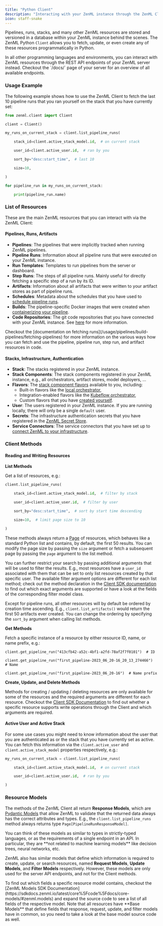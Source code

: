 ```yaml
---
title: "Python Client"
description: "Interacting with your ZenML instance through the ZenML Client."
icon: staff-snake
---
```


Pipelines, runs, stacks, and many other ZenML resources are stored and versioned in a database within your ZenML instance behind the scenes. The ZenML Python `Client` allows you to fetch, update, or even create any of these resources programmatically in Python.

<Info>
In all other programming languages and environments, you can interact with ZenML resources through the REST API endpoints of your ZenML server instead. Checkout the `/docs/` page of your server for an overview of all available endpoints.
</Info>

### Usage Example

The following example shows how to use the ZenML Client to fetch the last 10 pipeline runs that you ran yourself on the stack that you have currently set:


```py
from zenml.client import Client

client = Client()

my_runs_on_current_stack = client.list_pipeline_runs(

    stack_id=client.active_stack_model.id,  # on current stack

    user_id=client.active_user.id,  # ran by you

    sort_by="desc:start_time",  # last 10

    size=10,

)

for pipeline_run in my_runs_on_current_stack:

    print(pipeline_run.name)
```

### List of Resources

These are the main ZenML resources that you can interact with via the ZenML Client:

#### Pipelines, Runs, Artifacts

* **Pipelines**: The pipelines that were implicitly tracked when running ZenML pipelines.
* **Pipeline Runs**: Information about all pipeline runs that were executed on your ZenML instance.
* **Run Templates**: Templates to run pipelines from the server or dashboard.
* **Step Runs**: The steps of all pipeline runs. Mainly useful for directly fetching a specific step of a run by its ID.
* **Artifacts**: Information about all artifacts that were written to your artifact stores as part of pipeline runs.
* **Schedules**: Metadata about the schedules that you have used to [schedule pipeline runs](/usage/pipelines/build-pipelines/schedule-a-pipeline).
* **Builds**: The pipeline-specific Docker images that were created when [containerizing your pipeline](/usage/project-setup/customize-docker-builds).
* **Code Repositories**: The git code repositories that you have connected with your ZenML instance. See [here](/user-guide/guides/production-guide/connect-code-repository) for more information.

<Info>
Checkout the [documentation on fetching runs](/usage/pipelines/build-pipelines/fetching-pipelines) for more information on the various ways how you can fetch and use the pipeline, pipeline run, step run, and artifact resources in code.
</Info>

#### Stacks, Infrastructure, Authentication

* **Stack**: The stacks registered in your ZenML instance.
* **Stack Components**: The stack components registered in your ZenML instance, e.g., all orchestrators, artifact stores, model deployers, ...
* **Flavors**: The [stack component flavors](/getting-started/core-concepts#flavor) available to you, including:
   * Built-in flavors like the [local orchestrator](/stack-components/orchestrators/local),
   * Integration-enabled flavors like the [Kubeflow orchestrator](/stack-components/orchestrators/kubeflow),
   * Custom flavors that you have [created yourself](/stack-components/stack-deployment/implement-a-custom-stack-component).
* **User**: The users registered in your ZenML instance. If you are running locally, there will only be a single `default` user.
* **Secrets**: The infrastructure authentication secrets that you have registered in the [ZenML Secret Store](/usage/project-setup/use-secrets/interact-with-secrets).
* **Service Connectors**: The service connectors that you have set up to [connect ZenML to your infrastructure](/usage/resource-data-management/auth-management).

### Client Methods

#### Reading and Writing Resources

**List Methods**

Get a list of resources, e.g.:


```py
client.list_pipeline_runs(

    stack_id=client.active_stack_model.id,  # filter by stack

    user_id=client.active_user.id,  # filter by user

    sort_by="desc:start_time",  # sort by start time descending

    size=10,  # limit page size to 10

)
```

These methods always return a [Page](https://sdkdocs.zenml.io/latest/core%5Fcode%5Fdocs/core-models/#zenml.models.page%5Fmodel) of resources, which behaves like a standard Python list and contains, by default, the first 50 results. You can modify the page size by passing the `size` argument or fetch a subsequent page by passing the `page` argument to the list method.

You can further restrict your search by passing additional arguments that will be used to filter the results. E.g., most resources have a `user_id` associated with them that can be set to only list resources created by that specific user. The available filter argument options are different for each list method; check out the method declaration in the [Client SDK documentation](https://sdkdocs.zenml.io/latest/core%5Fcode%5Fdocs/core-client/) to find out which exact arguments are supported or have a look at the fields of the corresponding filter model class.

Except for pipeline runs, all other resources will by default be ordered by creation time ascending. E.g., `client.list_artifacts()` would return the first 50 artifacts ever created. You can change the ordering by specifying the `sort_by` argument when calling list methods.

**Get Methods**

Fetch a specific instance of a resource by either resource ID, name, or name prefix, e.g.:

```shell
client.get_pipeline_run("413cfb42-a52c-4bf1-a2fd-78af2f7f0101")  # ID

client.get_pipeline_run("first_pipeline-2023_06_20-16_20_13_274466")  # Name

client.get_pipeline_run("first_pipeline-2023_06_20-16")  # Name prefix
```

**Create, Update, and Delete Methods**

Methods for creating / updating / deleting resources are only available for some of the resources and the required arguments are different for each resource. Checkout the [Client SDK Documentation](https://sdkdocs.zenml.io/latest/core%5Fcode%5Fdocs/core-client/) to find out whether a specific resource supports write operations through the Client and which arguments are required.

#### Active User and Active Stack

For some use cases you might need to know information about the user that you are authenticated as or the stack that you have currently set as active. You can fetch this information via the `client.active_user` and `client.active_stack_model` properties respectively, e.g.:


```py
my_runs_on_current_stack = client.list_pipeline_runs(

    stack_id=client.active_stack_model.id,  # on current stack

    user_id=client.active_user.id,  # ran by you

)
```

### Resource Models

The methods of the ZenML Client all return **Response Models**, which are [Pydantic Models](https://docs.pydantic.dev/latest/usage/models/) that allow ZenML to validate that the returned data always has the correct attributes and types. E.g., the `client.list_pipeline_runs` method always returns type `Page[PipelineRunResponseModel]`.

<Info>
You can think of these models as similar to types in strictly-typed languages, or as the requirements of a single endpoint in an API. In particular, they are **not related to machine learning models** like decision trees, neural networks, etc.
</Info>

ZenML also has similar models that define which information is required to create, update, or search resources, named **Request Models**, **Update Models**, and **Filter Models** respectively. However, these models are only used for the server API endpoints, and not for the Client methods.

<Info>
To find out which fields a specific resource model contains, checkout the [ZenML Models SDK Documentation](https://sdkdocs.zenml.io/latest/core%5Fcode%5Fdocs/core-models/#zenml.models) and expand the source code to see a list of all fields of the respective model. Note that all resources have **Base Models** that define fields that response, request, update, and filter models have in common, so you need to take a look at the base model source code as well.
</Info>
